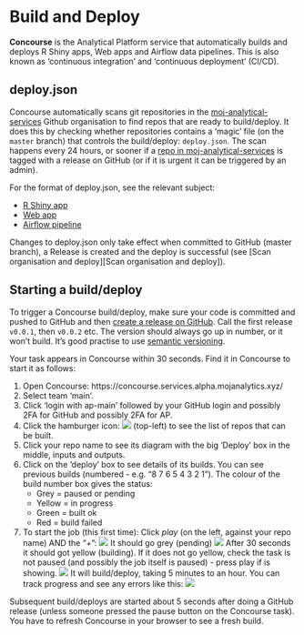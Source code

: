 # Build and Deploy

**Concourse** is the Analytical Platform service that automatically builds and deploys R Shiny apps, Web apps and Airflow data pipelines. This is also known as 'continuous integration' and 'continuous deployment' (CI/CD).

## deploy.json

Concourse automatically scans git repositories in the [moj-analytical-services](https://github.com/moj-analytical-services/) Github organisation to find repos that are ready to build/deploy.  It does this by checking whether repositories contains a 'magic' file (on the `master` branch) that controls the build/deploy: `deploy.json`. The scan happens every 24 hours, or sooner if a [repo in moj-analytical-services](https://github.com/moj-analytical-services) is tagged with a release on GitHub (or if it is urgent it can be triggered by an admin).

For the format of deploy.json, see the relevant subject:

* [R Shiny app](https://moj-analytical-services.github.io/platform_user_guidance/deploying-a-shiny-app.html#deploy.json)
* [Web app](https://moj-analytical-services.github.io/platform_user_guidance/deploying-a-static-web-app.html#deploy.json-1)
* [Airflow pipeline](https://moj-analytical-services.github.io/platform_user_guidance/data-pipelines.html#deploy.json)

Changes to deploy.json only take effect when committed to GitHub (master branch), a Release is created and the deploy is successful (see [Scan organisation and deploy][Scan organisation and deploy]).

## Starting a build/deploy

To trigger a Concourse build/deploy, make sure your code is committed and pushed to GitHub and then [create a release on GitHub](https://help.github.com/articles/creating-releases/). Call the first release `v0.0.1`, then `v0.0.2` etc. The version should always go up in number, or it won't build. It's good practise to use [semantic versioning](https://semver.org/).

Your task appears in Concourse within 30 seconds. Find it in Concourse to start it as follows:

1. Open Concourse: https://concourse.services.alpha.mojanalytics.xyz/
2. Select team 'main'.
3. Click 'login with ap-main' followed by your GitHub login and possibly 2FA for GitHub and possibly 2FA for AP.
4. Click the hamburger icon: ![](images/build_and_deploy/concourse_menu.png) (top-left) to see the list of repos that can be built.
5. Click your repo name to see its diagram with the big 'Deploy' box in the middle, inputs and outputs.
6. Click on the 'deploy' box to see details of its builds. You can see previous builds (numbered - e.g. "8 7 6 5 4 3 2 1"). The colour of the build number box gives the status:
    * Grey = paused or pending
    * Yellow = in progress
    * Green = built ok
    * Red = build failed
7. To start the job (this first time): Click *play* (on the left, against your repo name) AND the "*+*":
   ![](images/build_and_deploy/concourse_new_build.png)
   It should go grey (pending)
   ![](images/build_and_deploy/concourse_pending.png)
   After 30 seconds it should got yellow (building). If it does not go yellow, check the task is not paused (and possibly the job itself is paused) - press play if is showing.
   ![](images/build_and_deploy/concourse_in_progress.png)
   It will build/deploy, taking 5 minutes to an hour. You can track progress and see any errors like this:
   ![](images/build_and_deploy/concourse_error.png)

Subsequent build/deploys are started about 5 seconds after doing a GitHub release (unless someone pressed the pause button on the Concourse task). You have to refresh Concourse in your browser to see a fresh build.

